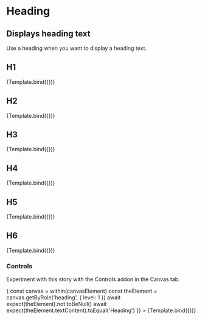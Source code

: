 

<Meta title="Atoms/Heading" component={Heading} />

# Heading

## Displays heading text

Use a heading when you want to display a heading text.

<ArgsTable story="H1" />


## H1

<Canvas>
  <Story
    name="H1"
    args={{
      level: 1,
      label: 'H1 Heading'
    }}
  >
    {Template.bind({})}
  </Story>
</Canvas>

## H2

<Canvas>
  <Story
    name="H2"
    args={{
      level: 2,
      label: 'H2 Heading'
    }}
  >
    {Template.bind({})}
  </Story>
</Canvas>

## H3

<Canvas>
  <Story
    name="H3"
    args={{
      level: 3,
      label: 'H3 Heading'
    }}
  >
    {Template.bind({})}
  </Story>
</Canvas>

## H4

<Canvas>
  <Story
    name="H4"
    args={{
      level: 4,
      label: 'H4 Heading'
    }}
  >
    {Template.bind({})}
  </Story>
</Canvas>

## H5

<Canvas>
  <Story
    name="H5"
    args={{
      level: 5,
      label: 'H5 Heading'
    }}
  >
    {Template.bind({})}
  </Story>
</Canvas>

## H6

<Canvas>
  <Story
    name="H6"
    args={{
      level: 6,
      label: 'H6 Heading'
    }}
  >
    {Template.bind({})}
  </Story>
</Canvas>

### Controls

Experiment with this story with the Controls addon in the Canvas tab.

<Canvas>
  <Story
    name="controls"
    args={{
      level: 1,
      label: 'Heading'
    }}
    // https://storybook.js.org/docs/react/api/mdx#play-function
    play={async ({ canvasElement }) => {
      const canvas = within(canvasElement)
      const theElement = canvas.getByRole('heading', { level: 1 })
      await expect(theElement).not.toBeNull()
      await expect(theElement.textContent).toEqual('Heading')
    }}
  >
    {Template.bind({})}
  </Story>
</Canvas>
